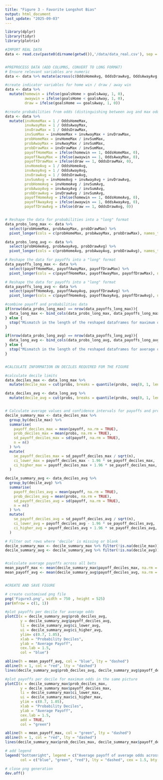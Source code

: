 ```yaml
---
title: "Figure 3 - Favorite Longshot Bias"
output: html_document
last_update: "2025-09-03"
---
```


```r
library(dplyr)
library(tidyr)
library(plotrix)

#IMPORT REAL DATA
data <- read.csv(paste0(dirname(getwd()),'/data/data_real.csv'), sep = ";")


#PREPROCESS DATA (ADD COLUMNS, CONVERT TO LONG FORMAT)
# Ensure relevant variables are numeric
data <- data %>% mutate(across(c(OddsHomeAvg, OddsDrawAvg, OddsAwayAvg, OddsHomeMax, OddsDrawMax, OddsAwayMax), as.numeric))

#create indicator variables for home win / draw / away win
data <- data %>%
  mutate(homewin = ifelse(goalsHome > goalsAway, 1, 0),
         awaywin = ifelse(goalsHome < goalsAway, 1, 0),
         draw = ifelse(goalsHome == goalsAway, 1, 0))

#create probabilities from odds (distinguishing between avg and max odds)
data <- data %>%
  mutate(invHomeMax = 1 / OddsHomeMax,
         invAwayMax = 1 / OddsAwayMax,
         invDrawMax = 1 / OddsDrawMax,
         invSumMax = invHomeMax + invAwayMax + invDrawMax,
         probHomeMax = invHomeMax / invSumMax,
         probAwayMax = invAwayMax / invSumMax,
         probDrawMax = invDrawMax / invSumMax,
         payoffHomeMax = ifelse(homewin == 1, OddsHomeMax, 0),
         payoffAwayMax = ifelse(awaywin == 1, OddsAwayMax, 0),
         payoffDrawMax = ifelse(draw == 1, OddsDrawMax, 0),
         invHomeAvg = 1 / OddsHomeAvg,
         invAwayAvg = 1 / OddsAwayAvg,
         invDrawAvg = 1 / OddsDrawAvg,
         invSumAvg = invHomeAvg + invAwayAvg + invDrawAvg,
         probHomeAvg = invHomeAvg / invSumAvg,
         probAwayAvg = invAwayAvg / invSumAvg,
         probDrawAvg = invDrawAvg / invSumAvg,
         payoffHomeAvg = ifelse(homewin == 1, OddsHomeAvg, 0),
         payoffAwayAvg = ifelse(awaywin == 1, OddsAwayAvg, 0),
         payoffDrawAvg = ifelse(draw == 1, OddsDrawAvg, 0))


# Reshape the data for probabilities into a "long" format 
data_probs_long_max <- data %>%
  select(probHomeMax, probAwayMax, probDrawMax) %>%
  pivot_longer(cols = c(probHomeMax, probAwayMax, probDrawMax), names_to = "probs_type", values_to = "probs")

data_probs_long_avg <- data %>%
  select(probHomeAvg, probAwayAvg, probDrawAvg) %>%
  pivot_longer(cols = c(probHomeAvg, probAwayAvg, probDrawAvg), names_to = "probs_type", values_to = "probs")

# Reshape the data for payoffs into a "long" format
data_payoffs_long_max <- data %>%
  select(payoffHomeMax, payoffAwayMax, payoffDrawMax) %>%
  pivot_longer(cols = c(payoffHomeMax, payoffAwayMax, payoffDrawMax), names_to = "payoff_type", values_to = "payoff")

# Reshape the data for payoffs into a "long" format
data_payoffs_long_avg <- data %>%
  select(payoffHomeAvg, payoffAwayAvg, payoffDrawAvg) %>%
  pivot_longer(cols = c(payoffHomeAvg, payoffAwayAvg, payoffDrawAvg), names_to = "payoff_type", values_to = "payoff")

#combine payoff and probabilities data
if(nrow(data_probs_long_max) == nrow(data_payoffs_long_max)){
  data_long_max <- bind_cols(data_probs_long_max, data_payoffs_long_max %>% select(payoff))
} else {
  stop("Mismatch in the length of the reshaped dataframes for maximum odds.")
}

if(nrow(data_probs_long_avg) == nrow(data_payoffs_long_avg)){
  data_long_avg <- bind_cols(data_probs_long_avg, data_payoffs_long_avg %>% select(payoff))
} else {
  stop("Mismatch in the length of the reshaped dataframes for average odds.")
}


#CALCULATE INFORMATION ON DECILES REQUIRED FOR THE FIGURE

#calculate decile limits 
data_deciles_max <- data_long_max %>%
  mutate(decile_max = cut(probs, breaks = quantile(probs, seq(0, 1, length.out = 11), na.rm = TRUE), labels = FALSE))

data_deciles_avg <- data_long_avg %>%
  mutate(decile_avg = cut(probs, breaks = quantile(probs, seq(0, 1, length.out = 11), na.rm = TRUE), labels = FALSE))


# Calculate average values and confidence intervals for payoffs and probabilities by deciles
decile_summary_max <- data_deciles_max %>%
  group_by(decile_max) %>%
  summarise(
    payoff_deciles_max = mean(payoff, na.rm = TRUE),
    prob_deciles_max = mean(probs, na.rm = TRUE),
    sd_payoff_deciles_max = sd(payoff, na.rm = TRUE),
    n = n()
  ) %>%
  mutate(
    se_payoff_deciles_max = sd_payoff_deciles_max / sqrt(n),
    ci_lower_max = payoff_deciles_max - 1.96 * se_payoff_deciles_max,
    ci_higher_max = payoff_deciles_max + 1.96 * se_payoff_deciles_max,
  )

decile_summary_avg <- data_deciles_avg %>%
  group_by(decile_avg) %>%
  summarise(
    payoff_deciles_avg = mean(payoff, na.rm = TRUE),
    prob_deciles_avg = mean(probs, na.rm = TRUE),
    sd_payoff_deciles_avg = sd(payoff, na.rm = TRUE),
    n = n()
  ) %>%
  mutate(
    se_payoff_deciles_avg = sd_payoff_deciles_avg / sqrt(n),
    ci_lower_avg = payoff_deciles_avg - 1.96 * se_payoff_deciles_avg,
    ci_higher_avg = payoff_deciles_avg + 1.96 * se_payoff_deciles_avg,
  )

# Filter out rows where 'decile' is missing or blank
decile_summary_max <- decile_summary_max %>% filter(!is.na(decile_max))
decile_summary_avg <- decile_summary_avg %>% filter(!is.na(decile_avg))


#calculate average payoffs across all bets
mean_payoff_max <- mean(decile_summary_max$payoff_deciles_max, na.rm = TRUE)
mean_payoff_avg <- mean(decile_summary_avg$payoff_deciles_avg, na.rm = TRUE)


#CREATE AND SAVE FIGURE

# create customised png file 
png('Figure3.png', width = 750 , height = 525)
par(mfrow = c(1, 1))

#plot payoffs per decile for average odds
plotCI(x = decile_summary_avg$prob_deciles_avg, 
       y = decile_summary_avg$payoff_deciles_avg,
       li = decile_summary_avg$ci_lower_avg,
       ui = decile_summary_avg$ci_higher_avg,
       ylim= c(0.7, 1.05),
       xlab = "Probability Deciles",
       ylab = "Average Payoff",
       cex.lab = 1.5,
       col = "blue")  

abline(h = mean_payoff_avg, col = "blue", lty = "dashed")
abline(h = 1, col = "red", lty = "dashed")
lines(decile_summary_avg$prob_deciles_avg, decile_summary_avg$payoff_deciles_avg, col = "blue")

#plot payoffs per decile for maximum odds in the same picture
plotCI(x = decile_summary_max$prob_deciles_max, 
       y = decile_summary_max$payoff_deciles_max,
       li = decile_summary_max$ci_lower_max,
       ui = decile_summary_max$ci_higher_max,
       ylim = c(0.7, 1.05),
       xlab = "Probability Deciles",
       ylab = "Average Payoff",
       cex.lab = 1.5,
       add = TRUE,  
       col = "green")  

abline(h = mean_payoff_max, col = "green", lty = "dashed")
abline(h = 1, col = "red", lty = "dashed")
lines(decile_summary_max$prob_deciles_max, decile_summary_max$payoff_deciles_max, col = "green")

# add legend
legend("bottomright", legend = c("Average payoff of average odds across all bets","Average payoff of maximal odds across all bets", "Breakeven"),
       col = c("blue", "green", "red"), lty = "dashed", cex = 1.5, bty = "n")  # bty = "n" removes box around legend

# close png generation
dev.off()
```


